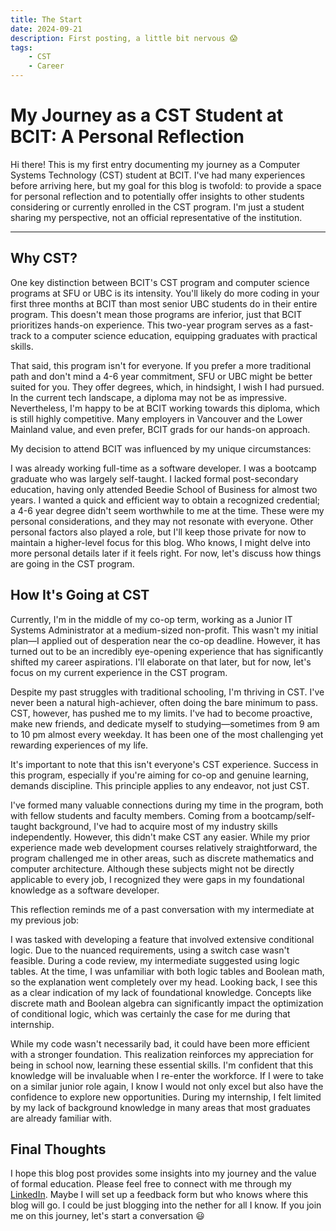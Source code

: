 ```yaml
---
title: The Start
date: 2024-09-21
description: First posting, a little bit nervous 😱
tags:
    - CST
    - Career
---
```


# My Journey as a CST Student at BCIT: A Personal Reflection

Hi there! This is my first entry documenting my journey as a Computer Systems Technology (CST) student at BCIT. I've had many experiences before arriving here, but my goal for this blog is twofold: to provide a space for personal reflection and to potentially offer insights to other students considering or currently enrolled in the CST program. I'm just a student sharing my perspective, not an official representative of the institution.

---

## Why CST?

One key distinction between BCIT's CST program and computer science programs at SFU or UBC is its intensity. You'll likely do more coding in your first three months at BCIT than most senior UBC students do in their entire program. This doesn't mean those programs are inferior, just that BCIT prioritizes hands-on experience. This two-year program serves as a fast-track to a computer science education, equipping graduates with practical skills.

That said, this program isn't for everyone. If you prefer a more traditional path and don't mind a 4-6 year commitment, SFU or UBC might be better suited for you. They offer degrees, which, in hindsight, I wish I had pursued. In the current tech landscape, a diploma may not be as impressive. Nevertheless, I'm happy to be at BCIT working towards this diploma, which is still highly competitive. Many employers in Vancouver and the Lower Mainland value, and even prefer, BCIT grads for our hands-on approach.

My decision to attend BCIT was influenced by my unique circumstances:

I was already working full-time as a software developer.
I was a bootcamp graduate who was largely self-taught.
I lacked formal post-secondary education, having only attended Beedie School of Business for almost two years.
I wanted a quick and efficient way to obtain a recognized credential; a 4-6 year degree didn't seem worthwhile to me at the time.
These were my personal considerations, and they may not resonate with everyone. Other personal factors also played a role, but I'll keep those private for now to maintain a higher-level focus for this blog. Who knows, I might delve into more personal details later if it feels right. For now, let's discuss how things are going in the CST program.

## How It's Going at CST

Currently, I'm in the middle of my co-op term, working as a Junior IT Systems Administrator at a medium-sized non-profit. This wasn't my initial plan—I applied out of desperation near the co-op deadline. However, it has turned out to be an incredibly eye-opening experience that has significantly shifted my career aspirations. I'll elaborate on that later, but for now, let's focus on my current experience in the CST program.

Despite my past struggles with traditional schooling, I'm thriving in CST. I've never been a natural high-achiever, often doing the bare minimum to pass. CST, however, has pushed me to my limits. I've had to become proactive, make new friends, and dedicate myself to studying—sometimes from 9 am to 10 pm almost every weekday. It has been one of the most challenging yet rewarding experiences of my life.

It's important to note that this isn't everyone's CST experience. Success in this program, especially if you're aiming for co-op and genuine learning, demands discipline. This principle applies to any endeavor, not just CST.

I've formed many valuable connections during my time in the program, both with fellow students and faculty members. Coming from a bootcamp/self-taught background, I've had to acquire most of my industry skills independently. However, this didn't make CST any easier. While my prior experience made web development courses relatively straightforward, the program challenged me in other areas, such as discrete mathematics and computer architecture. Although these subjects might not be directly applicable to every job, I recognized they were gaps in my foundational knowledge as a software developer.

This reflection reminds me of a past conversation with my intermediate at my previous job:

I was tasked with developing a feature that involved extensive conditional logic. Due to the nuanced requirements, using a switch case wasn't feasible. During a code review, my intermediate suggested using logic tables. At the time, I was unfamiliar with both logic tables and Boolean math, so the explanation went completely over my head. Looking back, I see this as a clear indication of my lack of foundational knowledge. Concepts like discrete math and Boolean algebra can significantly impact the optimization of conditional logic, which was certainly the case for me during that internship.

While my code wasn't necessarily bad, it could have been more efficient with a stronger foundation. This realization reinforces my appreciation for being in school now, learning these essential skills. I'm confident that this knowledge will be invaluable when I re-enter the workforce. If I were to take on a similar junior role again, I know I would not only excel but also have the confidence to explore new opportunities. During my internship, I felt limited by my lack of background knowledge in many areas that most graduates are already familiar with.

## Final Thoughts

I hope this blog post provides some insights into my journey and the value of formal education. Please feel free to connect with me through my [LinkedIn](https://www.linkedin.com/in/edrogonzales/). Maybe I will set up a feedback form but who knows where this blog will go. I could be just blogging into the nether for all I know. If you join me on this journey, let's start a conversation 😃
